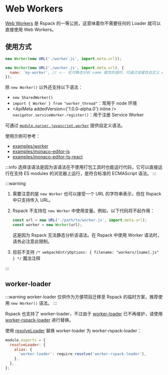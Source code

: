 
<WebpackLicense from="https://webpack.docschina.org/guides/web-workers/" />

# Web Workers

[Web Workers](https://developer.mozilla.org/zh-CN/docs/Web/API/Web_Workers_API/Using_web_workers) 是 Rspack 的一等公民，这意味着你不需要任何的 Loader 就可以直接使用 Web Workers。

## 使用方式

```js
new Worker(new URL('./worker.js', import.meta.url));
```

```js
new Worker(new URL('./worker.js', import.meta.url), {
  name: 'my-worker', // <-- 在可静态分析 name 属性的值时，可通过该属性自定义 worker 的 chunk name，用于替换最终 chunk 文件生成时 [name] 占位符
});
```

除 `new Worker()` 以外还支持以下语法：

- `new SharedWorker()`
- `import { Worker } from "worker_thread"`：常用于 node 环境
- <ApiMeta addedVersion={'1.0.0-alpha.0'} inline /> `navigator.serviceWorker.register()`：用于注册
  Service Worker

可通过 [`module.parser.javascript.worker`](/config/module#moduleparserjavascriptworker) 提供自定义语法。

使用示例可参考：

- [examples/worker](https://github.com/rspack-contrib/rspack-examples/tree/main/rspack/worker)
- [examples/monaco-editor-js](https://github.com/rspack-contrib/rspack-examples/tree/main/rspack/monaco-editor-js)
- [examples/monaco-editor-ts-react](https://github.com/rspack-contrib/rspack-examples/tree/main/rspack/monaco-editor-ts-react)

:::info
选择该语法是因为该语法在不使用打包工具时也能运行代码，它可以直接运行在支持 ES modules 的浏览器上运行，是符合标准的 ECMAScript 语法。
:::

:::warning

1. 需要注意的是 `new Worker` 也可以接受一个 URL 的字符串表示，但在 Rspack 中只支持传入 URL。
2. Rspack 不支持在 `new Worker` 中使用变量。例如，以下代码将不起作用：

   ```js
   const url = new URL('./path/to/worker.js', import.meta.url);
   const worker = new Worker(url);
   ```

   这是因为 Rspack 无法静态分析该语法。在 Rspack 中使用 Worker 语法时，请务必注意此限制。

3. 目前不支持 `/* webpackEntryOptions: { filename: "workers/[name].js" } */` 魔法注释

:::

## worker-loader

:::warning
worker-loader 仅供作为方便项目迁移至 Rspack 的临时方案，推荐使用 `new Worker()` 语法。
:::

Rspack 也支持了 worker-loader，不过由于 [worker-loader](https://github.com/webpack-contrib/worker-loader) 已不再维护，请使用 [worker-rspack-loader](https://github.com/rspack-contrib/worker-rspack-loader) 进行替换。

使用 [resolveLoader](/config/resolve-loader) 替换 worker-loader 为 worker-rspack-loader：

```js
module.exports = {
  resolveLoader: {
    alias: {
      'worker-loader': require.resolve('worker-rspack-loader'),
    },
  },
};
```
